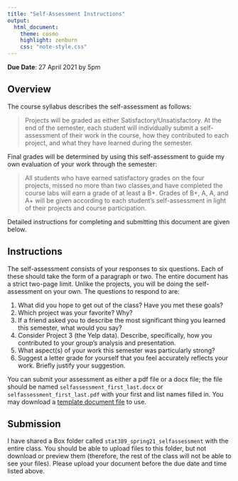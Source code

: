 ```yaml
---
title: "Self-Assessment Instructions"
output:
  html_document:
    theme: cosmo
    highlight: zenburn
    css: "note-style.css"
---
```


**Due Date**: 27 April 2021 by 5pm

## Overview

The course syllabus describes the self-assessment as follows:

> Projects will be graded as either Satisfactory/Unsatisfactory. At the end of
> the semester, each student will individually submit a self­-assessment of their
> work in the course, how they contributed to each project, and what they have
> learned during the semester.

Final grades will be determined by using this self-assessment to guide my
own evaluation of your work through the semester:

> All students who have earned satisfactory grades on the four projects, missed
> no more than two classes,and have completed the course labs will earn a
> grade of at least a B+. Grades of B+, A­, A, and A+ will be given according to
> each student’s self­-assessment in light of their projects and course
> participation.

Detailed instructions for completing and submitting this document are given
below.

## Instructions

The self-assessment consists of your responses to six questions. Each of these
should take the form of a paragraph or two. The entire document has a strict
two-page limit. Unlike the projects, you will be doing the self-assessment on
your own. The questions to respond to are:

1. What did you hope to get out of the class? Have you met these goals?
2. Which project was your favorite? Why?
3. If a friend asked you to describe the most significant thing you learned
this semester, what would you say?
4. Consider Project 3 (the Yelp data). Describe, specifically, how you
contributed to your group's analysis and presentation.
5. What aspect(s) of your work this semester was particularly strong?
6. Suggest a letter grade for yourself that you feel accurately reflects your
work. Briefly justify your suggestion.

You can submit your assessment as either a pdf file or a docx file; the
file should be named `selfassessment_first_last.docx` or
`selfassessment_first_last.pdf` with your first and list names filled in.
You may download a
[template document file](https://raw.githubusercontent.com/statsmaths/stat389-s21/main/projects/selfassessment_first_last.docx)
to use.

## Submission

I have shared a Box folder called `stat389_spring21_selfassessment` with the
entire class. You should be able to upload files to this folder, but not
download or preview them (therefore, the rest of the class will not be able to
see your files). Please upload your document before the due date and time listed
above.
